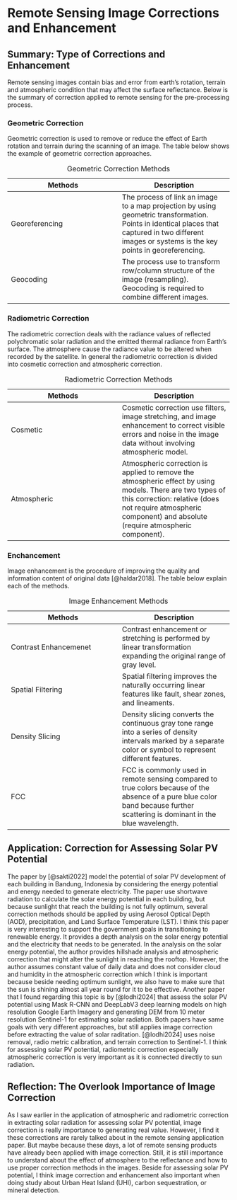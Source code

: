 # Remote Sensing Image Corrections and Enhancement

## Summary: Type of Corrections and Enhancement

Remote sensing images contain bias and error from earth's rotation, terrain and atmospheric condition that may affect the surface reflectance. Below is the summary of correction applied to remote sensing for the pre-processing process.

### Geometric Correction

Geometric correction is used to remove or reduce the effect of Earth rotation and terrain during the scanning of an image. The table below shows the example of geometric correction approaches.

| **Methods** | **Description** |
|----|----|
| Georeferencing | The process of link an image to a map projection by using geometric transformation. Points in identical places that captured in two different images or systems is the key points in georeferencing. |
| Geocoding | The process use to transform row/column structure of the image (resampling). Geocoding is required to combine different images. |

: Geometric Correction Methods

### Radiometric Correction

The radiometric correction deals with the radiance values of reflected polychromatic solar radiation and the emitted thermal radiance from Earth's surface. The atmosphere cause the radiance value to be altered when recorded by the satellite. In general the radiometric correction is divided into cosmetic correction and atmospheric correction.

| **Methods** | **Description** |
|----|----|
| Cosmetic | Cosmetic correction use filters, image stretching, and image enhancement to correct visible errors and noise in the image data without involving atmospheric model. |
| Atmospheric | Atmospheric correction is applied to remove the atmospheric effect by using models. There are two types of this correction: relative (does not require atmospheric component) and absolute (require atmospheric component). |

: Radiometric Correction Methods

### Enchancement

Image enhancement is the procedure of improving the quality and information content of original data [@haldar2018]. The table below explain each of the methods.

| **Methods** | **Description** |
|----|----|
| Contrast Enhancemenet | Contrast enhancement or stretching is performed by linear transformation expanding the original range of gray level. |
| Spatial Filtering | Spatial filtering improves the naturally occurring linear features like fault, shear zones, and lineaments. |
| Density Slicing | Density slicing converts the continuous gray tone range into a series of density intervals marked by a separate color or symbol to represent different features. |
| FCC | FCC is commonly used in remote sensing compared to true colors because of the absence of a pure blue color band because further scattering is dominant in the blue wavelength. |

: Image Enhancement Methods

## Application: Correction for Assessing Solar PV Potential

The paper by [@sakti2022] model the potential of solar PV development of each building in Bandung, Indonesia by considering the energy potential and energy needed to generate electricity. The paper use shortwave radiation to calculate the solar energy potential in each building, but because sunlight that reach the building is not fully optimum, several correction methods should be applied by using Aerosol Optical Depth (AOD), precipitation, and Land Surface Temperature (LST). I think this paper is very interesting to support the government goals in transitioning to renewable energy. It provides a depth analysis on the solar energy potential and the electricity that needs to be generated. In the analysis on the solar energy potential, the author provides hillshade analysis and atmospheric correction that might alter the sunlight in reaching the rooftop. However, the author assumes constant value of daily data and does not consider cloud and humidity in the atmospheric correction which I think is important because beside needing optimum sunlight, we also have to make sure that the sun is shining almost all year round for it to be effective. Another paper that I found regarding this topic is by [@lodhi2024] that assess the solar PV potential using Mask R-CNN and DeepLabV3 deep learning models on high resolution Google Earth Imagery and generating DEM from 10 meter resolution Sentinel-1 for estimating solar radiation. Both papers have same goals with very different approaches, but still applies image correction before extracting the value of solar raditation. [@lodhi2024] uses noise removal, radio metric calibration, and terrain correction to Sentinel-1. I think for assessing solar PV potential, radiometric correction especially atmospheric correction is very important as it is connected directly to sun radiation.

## Reflection: The Overlook Importance of Image Correction

As I saw earlier in the application of atmospheric and radiometric correction in extracting solar radiation for assessing solar PV potential, image correction is really importance to generating real value. However, I find it these corrections are rarely talked about in the remote sensing application paper. But maybe because these days, a lot of remote sensing products have already been applied with image correction. Still, it is still importance to understand about the effect of atmosphere to the reflectance and how to use proper correction methods in the images. Beside for assessing solar PV potential, I think image correction and enhancement also important when doing study about Urban Heat Island (UHI), carbon sequestration, or mineral detection.
